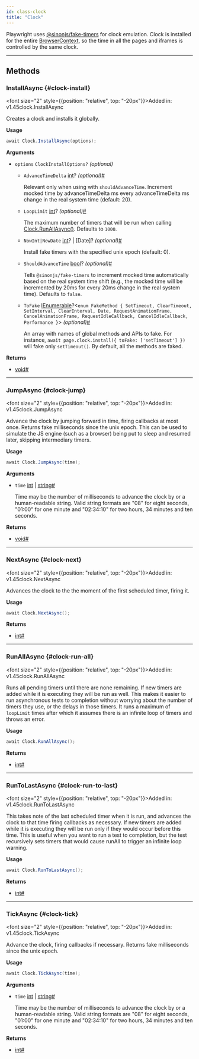 ```yaml
---
id: class-clock
title: "Clock"
---
```



Playwright uses [@sinonjs/fake-timers](https://github.com/sinonjs/fake-timers) for clock emulation. Clock is installed for the entire [BrowserContext], so the time in all the pages and iframes is controlled by the same clock.


---

## Methods

### InstallAsync {#clock-install}

<font size="2" style={{position: "relative", top: "-20px"}}>Added in: v1.45</font><x-search>clock.InstallAsync</x-search>

Creates a clock and installs it globally.

**Usage**

```csharp
await Clock.InstallAsync(options);
```

**Arguments**
- `options` `ClockInstallOptions?` *(optional)*
  - `AdvanceTimeDelta` [int]? *(optional)*<a aria-hidden="true" tabIndex="-1" class="list-anchor-link" id="clock-install-option-advance-time-delta"/><a href="#clock-install-option-advance-time-delta" class="list-anchor">#</a>
    
    Relevant only when using with `shouldAdvanceTime`. Increment mocked time by advanceTimeDelta ms every advanceTimeDelta ms change in the real system time (default: 20).
  - `LoopLimit` [int]? *(optional)*<a aria-hidden="true" tabIndex="-1" class="list-anchor-link" id="clock-install-option-loop-limit"/><a href="#clock-install-option-loop-limit" class="list-anchor">#</a>
    
    The maximum number of timers that will be run when calling  [Clock.RunAllAsync()](/api/class-clock.mdx#clock-run-all). Defaults to `1000`.
  - `NowInt|NowDate` [int]? | [Date]? *(optional)*<a aria-hidden="true" tabIndex="-1" class="list-anchor-link" id="clock-install-option-now-int-now-date"/><a href="#clock-install-option-now-int-now-date" class="list-anchor">#</a>
    
    Install fake timers with the specified unix epoch (default: 0).
  - `ShouldAdvanceTime` [bool]? *(optional)*<a aria-hidden="true" tabIndex="-1" class="list-anchor-link" id="clock-install-option-should-advance-time"/><a href="#clock-install-option-should-advance-time" class="list-anchor">#</a>
    
    Tells `@sinonjs/fake-timers` to increment mocked time automatically based on the real system time shift (e.g., the mocked time will be incremented by 20ms for every 20ms change in the real system time). Defaults to `false`.
  - `ToFake` [IEnumerable]?&lt;`enum FakeMethod { SetTimeout, ClearTimeout, SetInterval, ClearInterval, Date, RequestAnimationFrame, CancelAnimationFrame, RequestIdleCallback, CancelIdleCallback, Performance }`&gt; *(optional)*<a aria-hidden="true" tabIndex="-1" class="list-anchor-link" id="clock-install-option-to-fake"/><a href="#clock-install-option-to-fake" class="list-anchor">#</a>
    
    An array with names of global methods and APIs to fake. For instance, `await page.clock.install({ toFake: ['setTimeout'] })` will fake only `setTimeout()`. By default, all the methods are faked.

**Returns**
- [void]<a aria-hidden="true" tabIndex="-1" class="list-anchor-link" id="clock-install-return"/><a href="#clock-install-return" class="list-anchor">#</a>

---

### JumpAsync {#clock-jump}

<font size="2" style={{position: "relative", top: "-20px"}}>Added in: v1.45</font><x-search>clock.JumpAsync</x-search>

Advance the clock by jumping forward in time, firing callbacks at most once. Returns fake milliseconds since the unix epoch. This can be used to simulate the JS engine (such as a browser) being put to sleep and resumed later, skipping intermediary timers.

**Usage**

```csharp
await Clock.JumpAsync(time);
```

**Arguments**
- `time` [int] | [string]<a aria-hidden="true" tabIndex="-1" class="list-anchor-link" id="clock-jump-option-time"/><a href="#clock-jump-option-time" class="list-anchor">#</a>
  
  Time may be the number of milliseconds to advance the clock by or a human-readable string. Valid string formats are "08" for eight seconds, "01:00" for one minute and "02:34:10" for two hours, 34 minutes and ten seconds.

**Returns**
- [void]<a aria-hidden="true" tabIndex="-1" class="list-anchor-link" id="clock-jump-return"/><a href="#clock-jump-return" class="list-anchor">#</a>

---

### NextAsync {#clock-next}

<font size="2" style={{position: "relative", top: "-20px"}}>Added in: v1.45</font><x-search>clock.NextAsync</x-search>

Advances the clock to the the moment of the first scheduled timer, firing it.

**Usage**

```csharp
await Clock.NextAsync();
```

**Returns**
- [int]<a aria-hidden="true" tabIndex="-1" class="list-anchor-link" id="clock-next-return"/><a href="#clock-next-return" class="list-anchor">#</a>

---

### RunAllAsync {#clock-run-all}

<font size="2" style={{position: "relative", top: "-20px"}}>Added in: v1.45</font><x-search>clock.RunAllAsync</x-search>

Runs all pending timers until there are none remaining. If new timers are added while it is executing they will be run as well. This makes it easier to run asynchronous tests to completion without worrying about the number of timers they use, or the delays in those timers. It runs a maximum of `loopLimit` times after which it assumes there is an infinite loop of timers and throws an error.

**Usage**

```csharp
await Clock.RunAllAsync();
```

**Returns**
- [int]<a aria-hidden="true" tabIndex="-1" class="list-anchor-link" id="clock-run-all-return"/><a href="#clock-run-all-return" class="list-anchor">#</a>

---

### RunToLastAsync {#clock-run-to-last}

<font size="2" style={{position: "relative", top: "-20px"}}>Added in: v1.45</font><x-search>clock.RunToLastAsync</x-search>

This takes note of the last scheduled timer when it is run, and advances the clock to that time firing callbacks as necessary. If new timers are added while it is executing they will be run only if they would occur before this time. This is useful when you want to run a test to completion, but the test recursively sets timers that would cause runAll to trigger an infinite loop warning.

**Usage**

```csharp
await Clock.RunToLastAsync();
```

**Returns**
- [int]<a aria-hidden="true" tabIndex="-1" class="list-anchor-link" id="clock-run-to-last-return"/><a href="#clock-run-to-last-return" class="list-anchor">#</a>

---

### TickAsync {#clock-tick}

<font size="2" style={{position: "relative", top: "-20px"}}>Added in: v1.45</font><x-search>clock.TickAsync</x-search>

Advance the clock, firing callbacks if necessary. Returns fake milliseconds since the unix epoch.

**Usage**

```csharp
await Clock.TickAsync(time);
```

**Arguments**
- `time` [int] | [string]<a aria-hidden="true" tabIndex="-1" class="list-anchor-link" id="clock-tick-option-time"/><a href="#clock-tick-option-time" class="list-anchor">#</a>
  
  Time may be the number of milliseconds to advance the clock by or a human-readable string. Valid string formats are "08" for eight seconds, "01:00" for one minute and "02:34:10" for two hours, 34 minutes and ten seconds.

**Returns**
- [int]<a aria-hidden="true" tabIndex="-1" class="list-anchor-link" id="clock-tick-return"/><a href="#clock-tick-return" class="list-anchor">#</a>


[Accessibility]: /api/class-accessibility.mdx "Accessibility"
[APIRequest]: /api/class-apirequest.mdx "APIRequest"
[APIRequestContext]: /api/class-apirequestcontext.mdx "APIRequestContext"
[APIResponse]: /api/class-apiresponse.mdx "APIResponse"
[APIResponseAssertions]: /api/class-apiresponseassertions.mdx "APIResponseAssertions"
[Browser]: /api/class-browser.mdx "Browser"
[BrowserContext]: /api/class-browsercontext.mdx "BrowserContext"
[BrowserType]: /api/class-browsertype.mdx "BrowserType"
[CDPSession]: /api/class-cdpsession.mdx "CDPSession"
[CDPSessionEvent]: /api/class-cdpsessionevent.mdx "CDPSessionEvent"
[Clock]: /api/class-clock.mdx "Clock"
[ConsoleMessage]: /api/class-consolemessage.mdx "ConsoleMessage"
[Dialog]: /api/class-dialog.mdx "Dialog"
[Download]: /api/class-download.mdx "Download"
[ElementHandle]: /api/class-elementhandle.mdx "ElementHandle"
[FileChooser]: /api/class-filechooser.mdx "FileChooser"
[FormData]: /api/class-formdata.mdx "FormData"
[Frame]: /api/class-frame.mdx "Frame"
[FrameLocator]: /api/class-framelocator.mdx "FrameLocator"
[JSHandle]: /api/class-jshandle.mdx "JSHandle"
[Keyboard]: /api/class-keyboard.mdx "Keyboard"
[Locator]: /api/class-locator.mdx "Locator"
[LocatorAssertions]: /api/class-locatorassertions.mdx "LocatorAssertions"
[Mouse]: /api/class-mouse.mdx "Mouse"
[Page]: /api/class-page.mdx "Page"
[PageAssertions]: /api/class-pageassertions.mdx "PageAssertions"
[Playwright]: /api/class-playwright.mdx "Playwright"
[PlaywrightAssertions]: /api/class-playwrightassertions.mdx "PlaywrightAssertions"
[Request]: /api/class-request.mdx "Request"
[Response]: /api/class-response.mdx "Response"
[Route]: /api/class-route.mdx "Route"
[Selectors]: /api/class-selectors.mdx "Selectors"
[TimeoutError]: /api/class-timeouterror.mdx "TimeoutError"
[Touchscreen]: /api/class-touchscreen.mdx "Touchscreen"
[Tracing]: /api/class-tracing.mdx "Tracing"
[Video]: /api/class-video.mdx "Video"
[WebError]: /api/class-weberror.mdx "WebError"
[WebSocket]: /api/class-websocket.mdx "WebSocket"
[WebSocketFrame]: /api/class-websocketframe.mdx "WebSocketFrame"
[Worker]: /api/class-worker.mdx "Worker"
[Element]: https://developer.mozilla.org/en-US/docs/Web/API/element "Element"
[EvaluationArgument]: /evaluating.mdx#evaluation-argument "EvaluationArgument"
[Promise]: https://developer.mozilla.org/en-US/docs/Web/JavaScript/Reference/Global_Objects/Promise "Promise"
[iterator]: https://developer.mozilla.org/en-US/docs/Web/JavaScript/Reference/Iteration_protocols "Iterator"
[origin]: https://developer.mozilla.org/en-US/docs/Glossary/Origin "Origin"
[selector]: https://developer.mozilla.org/en-US/docs/Web/CSS/CSS_Selectors "selector"
[Serializable]: https://developer.mozilla.org/en-US/docs/Web/JavaScript/Reference/Global_Objects/JSON/stringify#Description "Serializable"
[UIEvent.detail]: https://developer.mozilla.org/en-US/docs/Web/API/UIEvent/detail "UIEvent.detail"
[UnixTime]: https://en.wikipedia.org/wiki/Unix_time "Unix Time"
[xpath]: https://developer.mozilla.org/en-US/docs/Web/XPath "xpath"

[bool]: https://docs.microsoft.com/en-us/dotnet/api/system.boolean "bool"
[double]: https://docs.microsoft.com/en-us/dotnet/api/system.double "double"
[byte]: https://docs.microsoft.com/en-us/dotnet/api/system.byte "byte"
[int]: https://docs.microsoft.com/en-us/dotnet/api/system.int32 "int"
[void]: https://docs.microsoft.com/en-us/dotnet/csharp/language-reference/builtin-types/void "void"
[string]: https://docs.microsoft.com/en-us/dotnet/api/system.string "string"
[URL]: https://nodejs.org/api/url.html "URL"
[Regex]: https://docs.microsoft.com/en-us/dotnet/api/system.text.regularexpressions.regex "Regex"

[Action]: https://docs.microsoft.com/en-us/dotnet/api/system.action-1 "Action"
[Func]: https://docs.microsoft.com/en-us/dotnet/api/system.func-2 "Func"
[IEnumerable]: https://docs.microsoft.com/en-us/dotnet/api/system.collections.ienumerable "IEnumerable"
[IDictionary]: https://docs.microsoft.com/en-us/dotnet/api/system.collections.idictionary "IDictionary"
[Task]: https://docs.microsoft.com/en-us/dotnet/api/system.threading.tasks.task?view=net-5.0 "Task"
[IReadOnlyDictionary]: https://docs.microsoft.com/en-us/dotnet/api/system.collections.generic.ireadonlydictionary-2 "IReadOnlyDictionary"
[JsonElement]: https://docs.microsoft.com/en-us/dotnet/api/system.text.json.jsonelement "JsonElement"

[all available image tags]: https://mcr.microsoft.com/en-us/product/playwright/dotnet/about "all available image tags"
[Microsoft Artifact Registry]: https://mcr.microsoft.com/en-us/product/playwright/dotnet/about "Microsoft Artifact Registry"
[Dockerfile.jammy]: https://github.com/microsoft/playwright-dotnet/blob/main/utils/docker/Dockerfile.jammy "Dockerfile.jammy"

